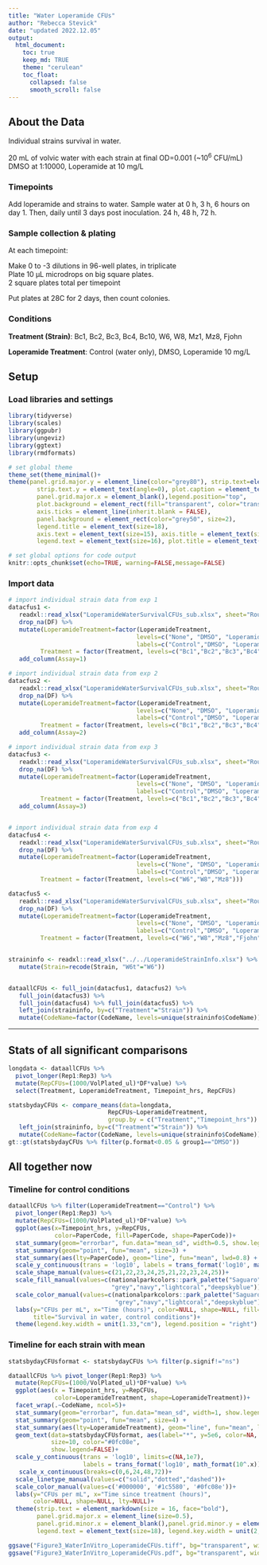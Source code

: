 ```yaml
---
title: "Water Loperamide CFUs"
author: "Rebecca Stevick"
date: "updated 2022.12.05"
output:
  html_document:
    toc: true
    keep_md: TRUE
    theme: "cerulean"
    toc_float:
      collapsed: false
      smooth_scroll: false
---
```


## About the Data

Individual strains survival in water.

20 mL of volvic water with each strain at final OD=0.001 (~10^6^ CFU/mL)\
DMSO at 1:10000, Loperamide at 10 mg/L

### Timepoints

Add loperamide and strains to water.
Sample water at 0 h, 3 h, 6 hours on day 1.
Then, daily until 3 days post inoculation. 24 h, 48 h, 72 h.


### Sample collection & plating

At each timepoint:

Make 0 to -3 dilutions in 96-well plates, in triplicate\
Plate 10 µL microdrops on big square plates.\
2 square plates total per timepoint


Put plates at 28C for 2 days, then count colonies.

### Conditions

**Treatment (Strain)**: Bc1, Bc2, Bc3, Bc4, Bc10, W6, W8, Mz1, Mz8, Fjohn

**Loperamide Treatment**: Control (water only), DMSO, Loperamide 10 mg/L



## Setup

### Load libraries and settings

```r
library(tidyverse)
library(scales)
library(ggpubr)
library(ungeviz)
library(ggtext)
library(rmdformats)

# set global theme
theme_set(theme_minimal()+
theme(panel.grid.major.y = element_line(color="grey80"), strip.text=element_text(size=16),
        strip.text.y = element_text(angle=0), plot.caption = element_text(size=10),
        panel.grid.major.x = element_blank(),legend.position="top",
        plot.background = element_rect(fill="transparent", color="transparent"),
        axis.ticks = element_line(inherit.blank = FALSE),
        panel.background = element_rect(color="grey50", size=2), 
        legend.title = element_text(size=18),
        axis.text = element_text(size=15), axis.title = element_text(size=18),
        legend.text = element_text(size=16), plot.title = element_text(hjust=0.5)))

# set global options for code output
knitr::opts_chunk$set(echo=TRUE, warning=FALSE,message=FALSE)

```

### Import data

```r

# import individual strain data from exp 1
datacfus1 <-
   readxl::read_xlsx("LoperamideWaterSurvivalCFUs_sub.xlsx", sheet="Round1") %>%
   drop_na(DF) %>%
   mutate(LoperamideTreatment=factor(LoperamideTreatment, 
                                    levels=c("None", "DMSO", "Loperamide 10 mg/L"),
                                    labels=c("Control","DMSO", "Loperamide")),
         Treatment = factor(Treatment, levels=c("Bc1","Bc2","Bc3","Bc4","Bc10"))) %>% 
   add_column(Assay=1)

# import individual strain data from exp 2
datacfus2 <-
   readxl::read_xlsx("LoperamideWaterSurvivalCFUs_sub.xlsx", sheet="Round2") %>%
   drop_na(DF) %>%
   mutate(LoperamideTreatment=factor(LoperamideTreatment, 
                                    levels=c("None", "DMSO", "Loperamide 10 mg/L"),
                                    labels=c("Control","DMSO", "Loperamide")),
         Treatment = factor(Treatment, levels=c("Bc1","Bc2","Bc3","Bc4","Bc10"))) %>% 
   add_column(Assay=2)

# import individual strain data from exp 3
datacfus3 <-
   readxl::read_xlsx("LoperamideWaterSurvivalCFUs_sub.xlsx", sheet="Round3") %>%
   drop_na(DF) %>%
   mutate(LoperamideTreatment=factor(LoperamideTreatment, 
                                    levels=c("None", "DMSO", "Loperamide 10 mg/L"),
                                    labels=c("Control","DMSO", "Loperamide")),
         Treatment = factor(Treatment, levels=c("Bc1","Bc2","Bc3","Bc4","Bc10"))) %>% 
   add_column(Assay=3)


# import individual strain data from exp 4
datacfus4 <-
   readxl::read_xlsx("LoperamideWaterSurvivalCFUs_sub.xlsx", sheet="Round4") %>%
   drop_na(DF) %>%
   mutate(LoperamideTreatment=factor(LoperamideTreatment, 
                                    levels=c("None", "DMSO", "Loperamide 10 mg/L"),
                                    labels=c("Control","DMSO", "Loperamide")),
         Treatment = factor(Treatment, levels=c("W6","W8","Mz8")))

datacfus5 <-
   readxl::read_xlsx("LoperamideWaterSurvivalCFUs_sub.xlsx", sheet="Round5") %>%
   drop_na(DF) %>%
   mutate(LoperamideTreatment=factor(LoperamideTreatment, 
                                    levels=c("None", "DMSO", "Loperamide 10 mg/L"),
                                    labels=c("Control","DMSO", "Loperamide")),
         Treatment = factor(Treatment, levels=c("W6","W8","Mz8","Fjohn","Mz1")))


straininfo <- readxl::read_xlsx("../../LoperamideStrainInfo.xlsx") %>% 
   mutate(Strain=recode(Strain, "W6t"="W6"))


dataallCFUs <- full_join(datacfus1, datacfus2) %>% 
   full_join(datacfus3) %>% 
   full_join(datacfus4) %>% full_join(datacfus5) %>% 
   left_join(straininfo, by=c("Treatment"="Strain")) %>% 
   mutate(CodeName=factor(CodeName, levels=unique(straininfo$CodeName)))


```

------------------------------------------------------------------------


## Stats of all significant comparisons

```r

longdata <- dataallCFUs %>% 
  pivot_longer(Rep1:Rep3) %>% 
  mutate(RepCFUs=(1000/VolPlated_ul)*DF*value) %>% 
  select(Treatment, LoperamideTreatment, Timepoint_hrs, RepCFUs)

statsbydayCFUs <- compare_means(data=longdata, 
                            RepCFUs~LoperamideTreatment, 
                            group.by = c("Treatment","Timepoint_hrs")) %>% 
   left_join(straininfo, by=c("Treatment"="Strain")) %>% 
   mutate(CodeName=factor(CodeName, levels=unique(straininfo$CodeName)))
gt::gt(statsbydayCFUs %>% filter(p.format<0.05 & group1=="DMSO"))

```


## All together now

### Timeline for control conditions

```r
dataallCFUs %>% filter(LoperamideTreatment=="Control") %>%
  pivot_longer(Rep1:Rep3) %>% 
  mutate(RepCFUs=(1000/VolPlated_ul)*DF*value) %>% 
  ggplot(aes(x=Timepoint_hrs, y=RepCFUs, 
             color=PaperCode, fill=PaperCode, shape=PaperCode))+
  stat_summary(geom="errorbar", fun.data="mean_sd", width=0.5, show.legend = FALSE)+
  stat_summary(geom="point", fun="mean", size=3) +
  stat_summary(aes(lty=PaperCode), geom="line", fun="mean", lwd=0.8) +
  scale_y_continuous(trans = 'log10', labels = trans_format('log10', math_format(10^.x)))+
  scale_shape_manual(values=c(21,22,23,24,25,21,22,23,24,25))+
  scale_fill_manual(values=c(nationalparkcolors::park_palette("Saguaro", n=6),
                             "grey","navy","lightcoral","deepskyblue"))+
  scale_color_manual(values=c(nationalparkcolors::park_palette("Saguaro", n=6),
                              "grey","navy","lightcoral","deepskyblue"))+
  labs(y="CFUs per mL", x="Time (hours)", color=NULL, shape=NULL, fill=NULL, lty=NULL,
       title="Survival in water, control conditions")+
  theme(legend.key.width = unit(1.33,"cm"), legend.position = "right")

```


### Timeline for each strain with mean

```r

statsbydayCFUsformat <- statsbydayCFUs %>% filter(p.signif!="ns")

dataallCFUs %>% pivot_longer(Rep1:Rep3) %>% 
  mutate(RepCFUs=(1000/VolPlated_ul)*DF*value) %>% 
  ggplot(aes(x = Timepoint_hrs, y=RepCFUs, 
             color=LoperamideTreatment, shape=LoperamideTreatment))+
  facet_wrap(.~CodeName, ncol=5)+
  stat_summary(geom="errorbar", fun.data="mean_sd", width=1, show.legend = FALSE)+
  stat_summary(geom="point", fun="mean", size=4) +
  stat_summary(aes(lty=LoperamideTreatment), geom="line", fun="mean", lwd=1) +
  geom_text(data=statsbydayCFUsformat, aes(label="*", y=5e6, color=NA, shape=NA), 
            size=10, color="#0fc08e",
            show.legend=FALSE)+
  scale_y_continuous(trans = 'log10', limits=c(NA,1e7), 
                     labels = trans_format('log10', math_format(10^.x)))+
   scale_x_continuous(breaks=c(0,6,24,48,72))+
  scale_linetype_manual(values=c("solid","dotted","dashed"))+
  scale_color_manual(values=c('#000000', '#1c5580', '#0fc08e'))+
  labs(y="CFUs per mL", x="Time since treatment (hours)", 
       color=NULL, shape=NULL, lty=NULL)+
  theme(strip.text = element_markdown(size = 16, face="bold"), 
        panel.grid.major.x = element_line(size=0.5),
        panel.grid.minor.x = element_blank(),panel.grid.minor.y = element_blank(),
        legend.text = element_text(size=18), legend.key.width = unit(2,"cm"))

ggsave("Figure3_WaterInVitro_LoperamideCFUs.tiff", bg="transparent", width = 19, height = 9.5)
ggsave("Figure3_WaterInVitro_LoperamideCFUs.pdf", bg="transparent", width = 19, height = 9.5)

```
